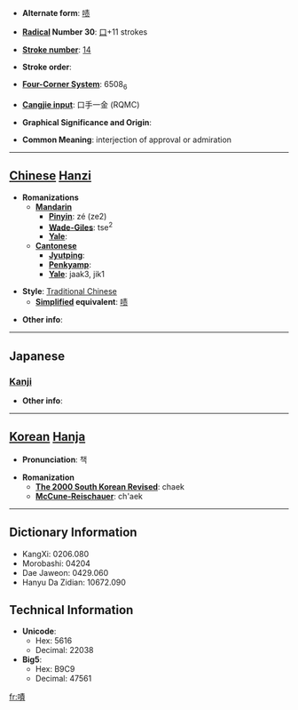 * '''Alternate form''': [[啧]]

* '''[[Wiktionary:Chinese radical index| Radical]] Number 30''': [[Wiktionary:Chinese radical index 口|口]]+11 strokes

* '''[[Wiktionary:Chinese total strokes index|Stroke number]]''': [[Wiktionary:Chinese total strokes index 14|14]]

* '''Stroke order''': 

* '''[[Wiktionary:Chinese four corner index|Four-Corner System]]''': 6508<sub>6</sub>

* '''[[Wiktionary:Chinese Cangjie index|Cangjie input]]''': 口手一金 (RQMC)

* '''Graphical Significance and Origin''': 

* '''Common Meaning''': interjection of approval or admiration

----

== [[Chinese]] [[Hanzi]] ==

* '''Romanizations'''
** '''[[Mandarin]]'''
*** '''[[Pinyin]]''': zé (ze2)
*** '''[[Wade-Giles]]''': tse<sup>2</sup>
*** '''[[Yale]]''': 
** '''[[Cantonese]]'''
*** '''[[Jyutping]]''':
*** '''[[Penkyamp]]''': 
*** '''[[Yale]]''': jaak3, jik1

* '''Style''': [[Traditional Chinese]] 
** '''[[Simplified Chinese|Simplified]] equivalent''': [[啧]]

* '''Other info''': 

----

==Japanese==
===[[Kanji]]===
{{kanji|on readings=[[さく]] (saku)|kun readings=[[さけぶ]] (sakebu)}}

* '''Other info''':  

----

== [[Korean]] [[Hanja]] ==

* '''Pronunciation''': 책

* '''Romanization'''
** '''[[The 2000 South Korean Revised Romanization|The 2000 South Korean Revised]]''': chaek
** '''[[McCune-Reischauer]]''': ch'aek

----

== Dictionary Information ==

* KangXi: 0206.080
* Morobashi: 04204
* Dae Jaweon: 0429.060
* Hanyu Da Zidian: 10672.090

== Technical Information ==

* '''Unicode''':
** Hex: 5616
** Decimal: 22038
* '''Big5''':
** Hex: B9C9
** Decimal: 47561

[[fr:嘖]]